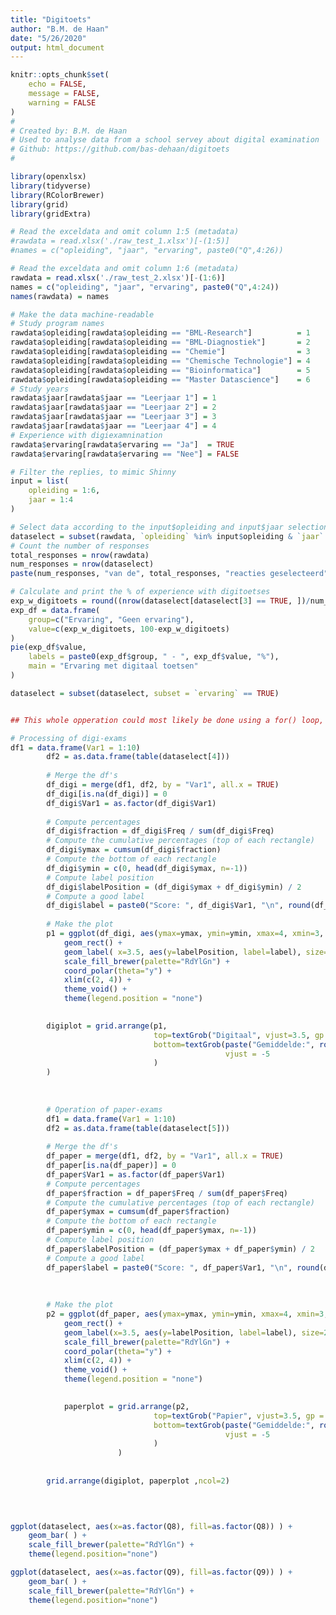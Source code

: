 ```yaml
---
title: "Digitoets"
author: "B.M. de Haan"
date: "5/26/2020"
output: html_document
---
```


```r
knitr::opts_chunk$set(
	echo = FALSE,
	message = FALSE,
	warning = FALSE
)
#
# Created by: B.M. de Haan
# Used to analyse data from a school servey about digital examination
# Github: https://github.com/bas-dehaan/digitoets
#

library(openxlsx)
library(tidyverse)
library(RColorBrewer)
library(grid)
library(gridExtra)

```


```r
# Read the exceldata and omit column 1:5 (metadata)
#rawdata = read.xlsx('./raw_test_1.xlsx')[-(1:5)]
#names = c("opleiding", "jaar", "ervaring", paste0("Q",4:26))

# Read the exceldata and omit column 1:6 (metadata)
rawdata = read.xlsx('./raw_test_2.xlsx')[-(1:6)]
names = c("opleiding", "jaar", "ervaring", paste0("Q",4:24))
names(rawdata) = names

# Make the data machine-readable
# Study program names
rawdata$opleiding[rawdata$opleiding == "BML-Research"]          = 1
rawdata$opleiding[rawdata$opleiding == "BML-Diagnostiek"]       = 2
rawdata$opleiding[rawdata$opleiding == "Chemie"]                = 3
rawdata$opleiding[rawdata$opleiding == "Chemische Technologie"] = 4
rawdata$opleiding[rawdata$opleiding == "Bioinformatica"]        = 5
rawdata$opleiding[rawdata$opleiding == "Master Datascience"]    = 6
# Study years
rawdata$jaar[rawdata$jaar == "Leerjaar 1"] = 1
rawdata$jaar[rawdata$jaar == "Leerjaar 2"] = 2
rawdata$jaar[rawdata$jaar == "Leerjaar 3"] = 3
rawdata$jaar[rawdata$jaar == "Leerjaar 4"] = 4
# Experience with digiexamnination
rawdata$ervaring[rawdata$ervaring == "Ja"]  = TRUE
rawdata$ervaring[rawdata$ervaring == "Nee"] = FALSE

```


```r
# Filter the replies, to mimic Shinny
input = list(
    opleiding = 1:6,
    jaar = 1:4
)

# Select data according to the input$opleiding and input$jaar selection
dataselect = subset(rawdata, `opleiding` %in% input$opleiding & `jaar` %in% input$jaar)
# Count the number of responses
total_responses = nrow(rawdata)
num_responses = nrow(dataselect)
paste(num_responses, "van de", total_responses, "reacties geselecteerd")

```


```r
# Calculate and print the % of experience with digitoetses
exp_w_digitoets = round((nrow(dataselect[dataselect[3] == TRUE, ])/num_responses)*100, 1)
exp_df = data.frame(
    group=c("Ervaring", "Geen ervaring"), 
    value=c(exp_w_digitoets, 100-exp_w_digitoets)
)
pie(exp_df$value,
    labels = paste0(exp_df$group, " - ", exp_df$value, "%"),
    main = "Ervaring met digitaal toetsen"
)

```


```r
dataselect = subset(dataselect, subset = `ervaring` == TRUE)


## This whole opperation could most likely be done using a for() loop, but IDK

# Processing of digi-exams
df1 = data.frame(Var1 = 1:10)
        df2 = as.data.frame(table(dataselect[4]))
        
        # Merge the df's
        df_digi = merge(df1, df2, by = "Var1", all.x = TRUE)
        df_digi[is.na(df_digi)] = 0
        df_digi$Var1 = as.factor(df_digi$Var1)
        
        # Compute percentages
        df_digi$fraction = df_digi$Freq / sum(df_digi$Freq)
        # Compute the cumulative percentages (top of each rectangle)
        df_digi$ymax = cumsum(df_digi$fraction)
        # Compute the bottom of each rectangle
        df_digi$ymin = c(0, head(df_digi$ymax, n=-1))
        # Compute label position
        df_digi$labelPosition = (df_digi$ymax + df_digi$ymin) / 2
        # Compute a good label
        df_digi$label = paste0("Score: ", df_digi$Var1, "\n", round(df_digi$fraction*100, 2), "%")
        
        # Make the plot
        p1 = ggplot(df_digi, aes(ymax=ymax, ymin=ymin, xmax=4, xmin=3, fill=Var1)) +
            geom_rect() +
            geom_label( x=3.5, aes(y=labelPosition, label=label), size=2) +
            scale_fill_brewer(palette="RdYlGn") +
            coord_polar(theta="y") +
            xlim(c(2, 4)) +
            theme_void() +
            theme(legend.position = "none")
        

        digiplot = grid.arrange(p1,
                                top=textGrob("Digitaal", vjust=3.5, gp = gpar(cex = 2)),
                                bottom=textGrob(paste("Gemiddelde:", round(colMeans(dataselect[4]), 2)),
                                                vjust = -5
                                )
        )
        
        
        
        # Operation of paper-exams
        df1 = data.frame(Var1 = 1:10)
        df2 = as.data.frame(table(dataselect[5]))
        
        # Merge the df's
        df_paper = merge(df1, df2, by = "Var1", all.x = TRUE)
        df_paper[is.na(df_paper)] = 0
        df_paper$Var1 = as.factor(df_paper$Var1)
        # Compute percentages
        df_paper$fraction = df_paper$Freq / sum(df_paper$Freq)
        # Compute the cumulative percentages (top of each rectangle)
        df_paper$ymax = cumsum(df_paper$fraction)
        # Compute the bottom of each rectangle
        df_paper$ymin = c(0, head(df_paper$ymax, n=-1))
        # Compute label position
        df_paper$labelPosition = (df_paper$ymax + df_paper$ymin) / 2
        # Compute a good label
        df_paper$label = paste0("Score: ", df_paper$Var1, "\n", round(df_paper$fraction*100, 2), "%")
        
        
        
        # Make the plot
        p2 = ggplot(df_paper, aes(ymax=ymax, ymin=ymin, xmax=4, xmin=3, fill=Var1)) +
            geom_rect() +
            geom_label(x=3.5, aes(y=labelPosition, label=label), size=2) +
            scale_fill_brewer(palette="RdYlGn") +
            coord_polar(theta="y") +
            xlim(c(2, 4)) +
            theme_void() +
            theme(legend.position = "none")
        

            paperplot = grid.arrange(p2,
                                top=textGrob("Papier", vjust=3.5, gp = gpar(cex = 2)),
                                bottom=textGrob(paste("Gemiddelde:", round(colMeans(dataselect[4]), 2)),
                                                vjust = -5
                                )
                        )
            
                
        grid.arrange(digiplot, paperplot ,ncol=2)

        
        

```

```r
ggplot(dataselect, aes(x=as.factor(Q8), fill=as.factor(Q8)) ) +
    geom_bar( ) +
    scale_fill_brewer(palette="RdYlGn") +
    theme(legend.position="none")

ggplot(dataselect, aes(x=as.factor(Q9), fill=as.factor(Q9)) ) +
    geom_bar( ) +
    scale_fill_brewer(palette="RdYlGn") +
    theme(legend.position="none")


```


